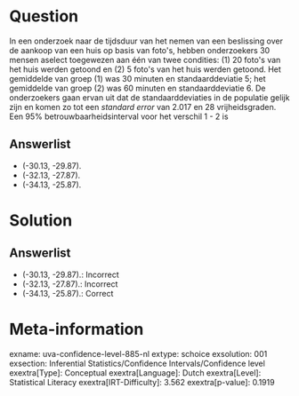 Question
========

In een onderzoek naar de tijdsduur van het nemen van een beslissing over
de aankoop van een huis op basis van foto\'s, hebben onderzoekers 30
mensen aselect toegewezen aan één van twee condities: (1) 20 foto\'s van
het huis werden getoond en (2) 5 foto\'s van het huis werden getoond.
Het gemiddelde van groep (1) was 30 minuten en standaarddeviatie 5; het
gemiddelde van groep (2) was 60 minuten en standaarddeviatie 6. De
onderzoekers gaan ervan uit dat de standaarddeviaties in de populatie
gelijk zijn en komen zo tot een *standard error* van 2.017 en 28
vrijheidsgraden. Een 95% betrouwbaarheidsinterval voor het verschil 1 -
2 is

Answerlist
----------

* (-30.13, -29.87).
* (-32.13, -27.87).
* (-34.13, -25.87).

Solution
========

Answerlist
----------

* (-30.13, -29.87).: Incorrect
* (-32.13, -27.87).: Incorrect
* (-34.13, -25.87).: Correct

Meta-information
================
exname: uva-confidence-level-885-nl
extype: schoice
exsolution: 001
exsection: Inferential Statistics/Confidence Intervals/Confidence level
exextra[Type]: Conceptual
exextra[Language]: Dutch
exextra[Level]: Statistical Literacy
exextra[IRT-Difficulty]: 3.562
exextra[p-value]: 0.1919
